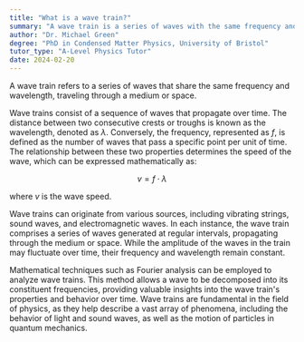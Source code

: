 ```yaml
---
title: "What is a wave train?"
summary: "A wave train is a series of waves with the same frequency and wavelength."
author: "Dr. Michael Green"
degree: "PhD in Condensed Matter Physics, University of Bristol"
tutor_type: "A-Level Physics Tutor"
date: 2024-02-20
---
```


A wave train refers to a series of waves that share the same frequency and wavelength, traveling through a medium or space.

Wave trains consist of a sequence of waves that propagate over time. The distance between two consecutive crests or troughs is known as the wavelength, denoted as $\lambda$. Conversely, the frequency, represented as $f$, is defined as the number of waves that pass a specific point per unit of time. The relationship between these two properties determines the speed of the wave, which can be expressed mathematically as:

$$
v = f \cdot \lambda
$$

where $v$ is the wave speed.

Wave trains can originate from various sources, including vibrating strings, sound waves, and electromagnetic waves. In each instance, the wave train comprises a series of waves generated at regular intervals, propagating through the medium or space. While the amplitude of the waves in the train may fluctuate over time, their frequency and wavelength remain constant.

Mathematical techniques such as Fourier analysis can be employed to analyze wave trains. This method allows a wave to be decomposed into its constituent frequencies, providing valuable insights into the wave train's properties and behavior over time. Wave trains are fundamental in the field of physics, as they help describe a vast array of phenomena, including the behavior of light and sound waves, as well as the motion of particles in quantum mechanics.
    